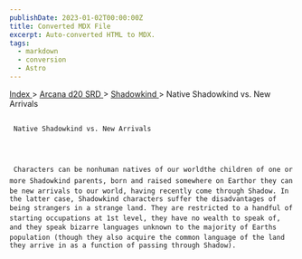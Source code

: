 ```yaml
---
publishDate: 2023-01-02T00:00:00Z
title: Converted MDX File
excerpt: Auto-converted HTML to MDX.
tags:
  - markdown
  - conversion
  - Astro
---
```


[
Index
](-index) >
[
Arcana d20 SRD
](arcana-d20-srd-index) >
[
Shadowkind
](arcana-d20-srd-shadowkind-index) > Native Shadowkind vs. New Arrivals

##

     Native Shadowkind vs. New Arrivals




     Characters can be nonhuman natives of our worldthe children of one or more Shadowkind parents, born and raised somewhere on Earthor they can be new arrivals to our world, having recently come through Shadow. In the latter case, Shadowkind characters suffer the disadvantages of being strangers in a strange land. They are restricted to a handful of starting occupations at 1st level, they have no wealth to speak of, and they speak bizarre languages unknown to the majority of Earths population (though they also acquire the common language of the land they arrive in as a function of passing through Shadow).
